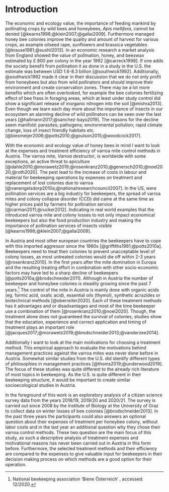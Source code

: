 # Introduction

The economic and ecology value, the importance of feeding mankind by pollinating crops by wild bees and honeybees, *Apis mellifera*, cannot be denied [@kearns1998;@klein2007;@gallai2009]. Furthermore managed honey bee colonies improve the quality and amount of harvest for various crops, as example oilseed rape, sunflowers and brassica vegetables [@krause1981;@sushil2013]. In an economic research a market analysis from England showed the value of pollination, honey, and beeswax estimated by £&nbsp;800 per colony in the year 1992 [@carreck1998]. If one adds the society benefit from pollination it as done in a study in the U.S. the estimate was between USD 1.6-8.3 billion [@southwick1992]. Additionally, @southwick1992 made it clear in their discussion that we do not only profit from honeybees but also from wild pollinators and should improve their environment and create conservation zones. There may be a lot more benefits which are often overlooked, for example the bee colonies fertilizing effect of bee frass in foraging areas, which at least under study control did show a significant release of inorganic nitrogen into the soil [@mishra2013]. Even though we learn each day more about the importance of insects in our ecosystem an alarming decline of wild pollinators can be seen over the last years [@hallmann2017;@sanchez-bayo2019]. The reasons for the decline seem manifold: parasites; pathogens; environmental pollution; rapid climate change, loss of insect friendly habitats etc. [@biesmeijer2006;@potts2010;@goulson2015;@woodcock2017].

With the economic and ecology value of honey bees in mind I want to look at the expenses and treatment efficiency of varroa mite control methods in Austria. The varroa mite, *Varroa destructor*, is worldwide with some exceptions, an active threat to apiculture [@dahle2010;@morawetz2019;@rosenkranz2010;@genersch2010;@noel2020;@roth2020]. The pest lead to the increase of costs in labour and material for beekeeping operations by expenses on treatment and replacement of lost colonies due to varroa [@vanengelsdorp2010a;@nationalresearchcouncil2007]. In the US, were pollination services are a big industry for beekeepers, the spread of varroa mites and colony collapse disorder (CCD) did came at the same time as higher prices paid by farmers for pollination service [@carman2011;@rucker2012]. Indicating in real world examples that the introduced varroa mite and colony losses to not only impact economical beekeepers but also the food production industry and making the importance of pollination services of insects visible [@kearns1998;@klein2007;@gallai2009].

In Austria and most other european countries the beekeepers have to cope with this imported aggressor since the 1980s [@griffiths1981;@potts2010a]. Beekeepers need to treat their colonies to prevent unacceptable level of colony losses, as most untreated colonies would die off within 2-3 years [@rosenkranz2010]. In the first years after the mite domination in Europa and the resulting treating effort in combination with other socio-economic factors may have led to a sharp decline of beekeepers [@potts2010a;@brodschneider2011]. Although in Austria the number of beekeeper and honeybee colonies is steadily growing since the past 7 years.[^biene-österreich] The control of the mite in Austria is mainly done with organic acids (eg. formic acid, oxalic acid), essential oils (thymol), synthetic acrazides or biotechnical methods [@oberreiter2020]. Each of these treatment methods has it advantages and or disadvantages and most of the time beekeeper use a combination of them [@rosenkranz2010;@noel2020]. Though, the treatment alone does not guaranteed the survival of colonies, studies show that the education, experience and correct application and timing of treatment plays an important role [@jacques2017;@morawetz2019;@brodschneider2013;@vanderzee2014].

Additionally I want to look at the main motivations for choosing a treatment method. This empirical approach to evaluate the motivations behind management practices against the varroa mites was never done before in Austria. Somewhat similar studies from the U.S. did identify different types of philosophies in management practices [@thoms2019;@underwood2019]. The focus of these studies was quite different to the already rich literature of most topics in beekeeping. As the U.S. is quite different in their beekeeping structure, it would be important to create similar socioecological studies in Austria.

In the foreground of this work is an exploratory analysis of a citizen science survey data from the years 2018/19, 2019/20 and 2020/21. The survey is carried out since 2008 by the Institute of Biology at the University of Graz to collect data on winter losses of bee colonies [@brodschneider2013]. In the past three years the participants could also answers an optional question about their expenses of treatment per honeybee colony, without labor costs and in the last year an additional question why they chose their varroa control methods. These two question are the main focus of this study, as such a descriptive analysis of treatment expenses and motivational reasons has never been carried out in Austria in this form before. Furthermore, the selected treatment methods and their efficiency are compared to the expenses to give valuable input for beekeepers in their decision making process on which methods are a good option for their operation.

[^biene-österreich]: National beekeeping association 'Biene Österreich' \url{https://www.biene-oesterreich.at/}, accessed: 12/2020.